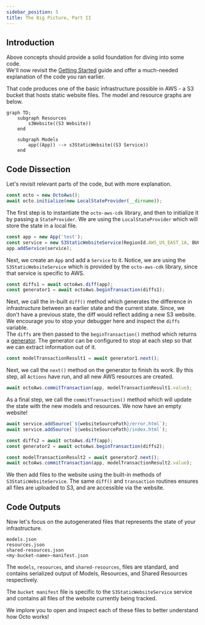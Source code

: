 ```yaml
---
sidebar_position: 5
title: The Big Picture, Part II
---
```


## Introduction
Above concepts should provide a solid foundation for diving into some code.
<br /> We'll now revisit the [Getting Started](/docs/getting-started.mdx) guide
and offer a much-needed explanation of the code you ran earlier.


That code produces one of the basic infrastructure possible in AWS - a S3 bucket that hosts static website files.
The model and resource graphs are below.
```mermaid
graph TD;
    subgraph Resources
        s3Website((S3 Website))
    end

    subgraph Models
        app((App)) --> s3StaticWebsite((S3 Service))
    end
```

## Code Dissection
Let's revisit relevant parts of the code, but with more explanation.

```typescript
const octo = new OctoAws();
await octo.initialize(new LocalStateProvider(__dirname));
```
The first step is to instantiate the `octo-aws-cdk` library,
and then to initialize it by passing a `StateProvider`.
We are using the `LocalStateProvider` which will store the state in a local file.
<br />

```typescript
const app = new App('test');
const service = new S3StaticWebsiteService(RegionId.AWS_US_EAST_1A, BUCKET_NAME);
app.addService(service);
```
Next, we create an `App` and add a `Service` to it.
Notice, we are using the `S3StaticWebsiteService` which is provided by the `octo-aws-cdk` library,
since that service is specific to AWS.
<br />

```typescript
const diffs1 = await octoAws.diff(app);
const generator1 = await octoAws.beginTransaction(diffs1);
```
Next, we call the in-built `diff()` method which generates the difference in infrastructure between an earlier state
and the current state. Since, we don't have a previous state, the diff would reflect adding a new S3 website.
We encourage you to stop your debugger here and inspect the `diffs` variable.
<br /> The `diffs` are then passed to the `beginTransaction()` method which returns a
[generator](https://developer.mozilla.org/en-US/docs/Web/JavaScript/Reference/Global_Objects/Generator).
The generator can be configured to stop at each step so that we can extract information out of it.
<br />

```typescript
const modelTransactionResult1 = await generator1.next();
```
Next, we call the `next()` method on the generator to finish its work.
By this step, all `Actions` have run, and all new AWS resources are created.
<br />

```typescript
await octoAws.commitTransaction(app, modelTransactionResult1.value);
```
As a final step, we call the `commitTransaction()` method which will update the state with the new models and resources.
We now have an empty website!
<br />

```typescript
await service.addSource(`${websiteSourcePath}/error.html`);
await service.addSource(`${websiteSourcePath}/index.html`);

const diffs2 = await octoAws.diff(app);
const generator2 = await octoAws.beginTransaction(diffs2);

const modelTransactionResult2 = await generator2.next();
await octoAws.commitTransaction(app, modelTransactionResult2.value);
```
We then add files to the website using the built-in methods of `S3StaticWebsiteService`.
The same `diff()` and `transaction` routines ensures all files are uploaded to S3,
and are accessible via the website.

## Code Outputs
Now let's focus on the autogenerated files that represents the state of your infrastructure.
```
models.json
resources.json
shared-resources.json
<my-bucket-name>-manifest.json
```

The `models`, `resources`, and `shared-resources`, files are standard,
and contains serialized output of Models, Resources, and Shared Resources respectively.

The `bucket manifest` file is specific to the `S3StaticWebsiteService` service
and contains all files of the website currently being tracked.

We implore you to open and inspect each of these files to better understand how Octo works!
